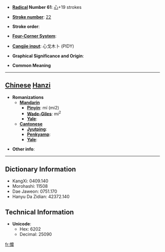 * '''[[Wiktionary:Chinese radical index| Radical]] Number 61''': [[Wiktionary:Chinese radical index 心|心]]+19 strokes

* '''[[Wiktionary:Chinese total strokes index|Stroke number]]''': [[Wiktionary:Chinese total strokes index 22|22]]

* '''Stroke order''': 

* '''[[Wiktionary:Chinese four corner index|Four-Corner System]]''': 

* '''[[Wiktionary:Chinese Cangjie index|Cangjie input]]''': 心戈木卜 (PIDY)

* '''Graphical Significance and Origin''': 

* '''Common Meaning'''

----

== [[Chinese]] [[Hanzi]] ==

* '''Romanizations'''
** '''[[Mandarin]]'''
*** '''[[Pinyin]]''': mí (mi2)
*** '''[[Wade-Giles]]''': mi<sup>2</sup>
*** '''[[Yale]]''': 
** '''[[Cantonese]]'''
*** '''[[Jyutping]]''':
*** '''[[Penkyamp]]''': 
*** '''[[Yale]]''': 

* '''Other info''': 

----

== Dictionary Information ==

* KangXi: 0409.140
* Morohashi: 11508
* Dae Jaweon: 0751.170
* Hanyu Da Zidian: 42372.140

== Technical Information ==

* '''Unicode''':
** Hex: 6202
** Decimal: 25090

[[fr:戂]]